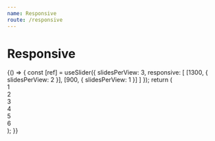 ```yaml
---
name: Responsive
route: /responsive
---
```



# Responsive

<Playground>
  {() => {
    const [ref] = useSlider({
      slidesPerView: 3,
      responsive: [
        [1300, { slidesPerView: 2 }],
        [900, { slidesPerView: 1 }]
      ]
    });
    return (
      <div ref={ref}>
        <div>1</div>
        <div>2</div>
        <div>3</div>
        <div>4</div>
        <div>5</div>
        <div>6</div>
      </div>
    );
  }}
</Playground>
